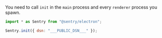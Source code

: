 You need to call `init` in the `main` process and every `renderer` process you spawn.

```javascript
import * as Sentry from "@sentry/electron";

Sentry.init({ dsn: "___PUBLIC_DSN___" });
```
